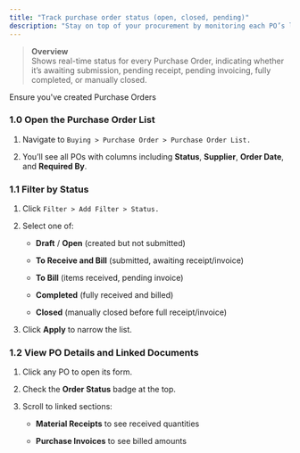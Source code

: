 ```yaml
---
title: "Track purchase order status (open, closed, pending)"
description: "Stay on top of your procurement by monitoring each PO’s lifecycle—from draft through receipt, billing, and closure—in the CGIC App."
---
```


> **Overview**\
> Shows real-time status for every Purchase Order, indicating whether it’s awaiting submission, pending receipt, pending invoicing, fully completed, or manually closed.

<Note>
  Ensure you've created Purchase Orders
</Note>

### 1.0 Open the Purchase Order List  

1. Navigate to `Buying > Purchase Order > Purchase Order List.  `

2. You’ll see all POs with columns including **Status**, **Supplier**, **Order Date**, and **Required By**.

### 1.1 Filter by Status  

1. Click `Filter > Add Filter > Status. ` 

2. Select one of:  

   - **Draft** / **Open** (created but not submitted)  

   - **To Receive and Bill** (submitted, awaiting receipt/invoice)  

   - **To Bill** (items received, pending invoice)  

   - **Completed** (fully received and billed)  

   - **Closed** (manually closed before full receipt/invoice)  

3. Click **Apply** to narrow the list.

### 1.2 View PO Details and Linked Documents  

1. Click any PO to open its form.  

2. Check the **Order Status** badge at the top.  

3. Scroll to linked sections:  

   - **Material Receipts** to see received quantities  

   - **Purchase Invoices** to see billed amounts  